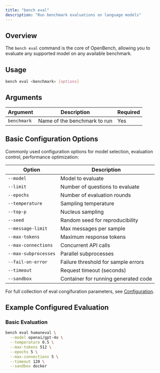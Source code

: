 ```yaml
---
title: "bench eval"
description: "Run benchmark evaluations on language models"
---
```


## Overview

The `bench eval` command is the core of OpenBench, allowing you to evaluate any supported model on any available benchmark.

## Usage

```bash
bench eval <benchmark> [options]
```

## Arguments

| Argument | Description | Required |
|----------|-------------|----------|
| `benchmark` | Name of the benchmark to run | Yes |

## Basic Configuration Options

Commonly used configuration options for model selection, evaluation control, performance optimization:

| Option | Description |
|--------|-------------|
| `--model` | Model to evaluate
| `--limit` | Number of questions to evaluate
| `--epochs` | Number of evaluation rounds
| `--temperature` | Sampling temperature
| `--top-p` | Nucleus sampling
| `--seed` | Random seed for reproducibility
| `--message-limit` | Max messages per sample
| `--max-tokens` | Maximum response tokens
| `--max-connections` | Concurrent API calls
| `--max-subprocesses` | Parallel subprocesses
| `--fail-on-error` | Failure threshold for sample errors
| `--timeout` | Request timeout (seconds)
| `--sandbox` | Container for running generated code

For full collection of eval congifuration parameters, see [Configuration](/configuration).

## Example Configured Evaluation

### Basic Evaluation

```bash
bench eval humaneval \
  --model openai/gpt-4o \
  --temperature 0.5 \
  --max-tokens 512 \
  --epochs 5 \
  --max-connections 5 \
  --timeout 120 \
  --sandbox docker
```
